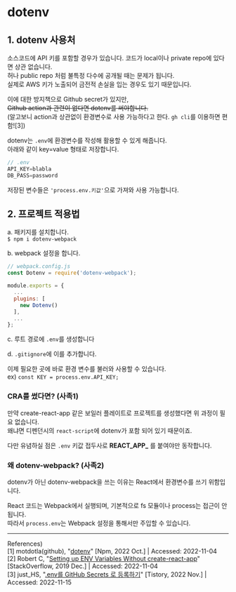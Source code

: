 # dotenv
## 1. dotenv 사용처
소스코드에 API 키를 포함할 경우가 있습니다. 코드가 local이나 private repo에 있다면 상관 없습니다.  
허나 public repo 처럼 불특정 다수에 공개될 때는 문제가 됩니다.  
실제로 AWS 키가 노출되어 금전적 손실을 입는 경우도 있기 때문입니다.

이에 대한 방지책으로 Github secret가 있지만,  
~~Github action과 관련이 없다면 dotenv를 써야합니다.~~  
(알고보니 action과 상관없이 환경변수로 사용 가능하다고 한다. `gh cli`를 이용하면 편함![3])

dotenv는 `.env`에 환경변수를 작성해 활용할 수 있게 해줍니다.  
아래와 같이 key=value 형태로 저장합니다.
```js
// .env
API_KEY=blabla
DB_PASS=password
```
저장된 변수들은 `'process.env.키값'`으로 가져와 사용 가능합니다.

## 2. 프로젝트 적용법
a. 패키지를 설치합니다.  
`$ npm i dotenv-webpack`

b. webpack 설정을 합니다.
```js
// webpack.config.js
const Dotenv = require('dotenv-webpack');

module.exports = {
  ...
  plugins: [
    new Dotenv()
  ],
  ...
};
```
c. 루트 경로에 `.env`를 생성합니다

d. `.gitignore`에 이를 추가합니다.

이제 필요한 곳에 바로 환경 변수를 불러와 사용할 수 있습니다.  
ex) `const KEY = process.env.API_KEY;`

### CRA를 썼다면? (사족1)
만약 create-react-app 같은 보일러 플레이트로 프로젝트를 생성했다면 위 과정이 필요 없습니다.  
왜냐면 디펜던시의 `react-script`에 dotenv가 포함 되어 있기 때문이죠.

다만 유념하실 점은 `.env` 키값 접두사로 **REACT_APP_** 를 붙여야만 동작합니다.  

### 왜 dotenv-webpack? (사족2)
dotenv가 아닌 dotenv-webpack을 쓰는 이유는 React에서 환경변수를 쓰기 위함입니다.

React 코드는 Webpack에서 실행되며, 기본적으로 fs 모듈이나 process는 접근이 안됩니다.  
따라서 `process.env`는 Webpack 설정을 통해서만 주입할 수 있습니다. 

- - -
References)  
[1] motdotla(github), "[dotenv](https://www.npmjs.com/package/dotenv)" [Npm, 2022 Oct.] | Accessed: 2022-11-04  
[2] Robert C, "[Setting up ENV Variables Without create-react-app](https://stackoverflow.com/questions/59243719/setting-up-env-variables-without-create-react-app)" [StackOverflow, 2019 Dec.] | Accessed: 2022-11-04  
[3] just_HS, "[.env를 GitHub Secrets 로 등록하기](https://jusths.tistory.com/266)" [Tistory, 2022 Nov.] | Accessed: 2022-11-15  